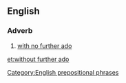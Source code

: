 ==English==

===Adverb===
{{infl|en|adverb|head=[[without]] [[further]] [[ado]]}}

# {{idiomatic}} [[with no further ado]]

[[Category:English prepositional phrases]]

[[et:without further ado]]
